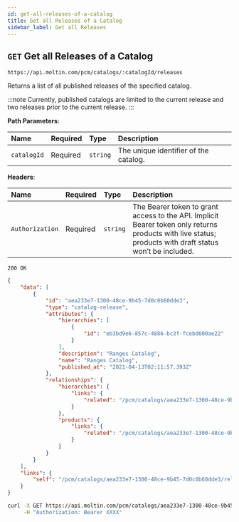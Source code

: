 ```yaml
---
id: get-all-releases-of-a-catalog
title: Get all Releases of a Catalog
sidebar_label: Get all Releases
---
```


## `GET` Get all Releases of a Catalog

```text
https://api.moltin.com/pcm/catalogs/:catalogId/releases
```

Returns a list of all published releases of the specified catalog.

:::note
Currently, published catalogs are limited to the current release and two releases prior to the current release.
:::

<!--DOCUSAURUS_CODE_TABS-->

<!-- Request -->

**Path Parameters**:

 | Name | Required | Type | Description |
 | :--- | :--- | :--- | :--- |
 | `catalogId` | Required | `string` | The unique identifier of the catalog. |

**Headers**:

| Name | Required | Type | Description |
| :--- | :--- | :--- | :--- |
| `Authorization` | Required | `string` | The Bearer token to grant access to the API. Implicit Bearer token only returns products with live status; products with draft status won’t be included. |

<!-- Response - PCM/V2-->

`200 OK`

```json
{
    "data": [
        {
            "id": "aea233e7-1300-48ce-9b45-7d0c0b60dde3",
            "type": "catalog-release",
            "attributes": {
                "hierarchies": [
                    {
                        "id": "eb3bd9e6-857c-4886-bc3f-fcebd600ae22"
                    }
                ],
                "description": "Ranges Catalog",
                "name": "Ranges Catalog",
                "published_at": "2021-04-13T02:11:57.393Z"
            },
            "relationships": {
                "hierarchies": {
                    "links": {
                        "related": "/pcm/catalogs/aea233e7-1300-48ce-9b45-7d0c0b60dde3/releases/aea233e7-1300-48ce-9b45-7d0c0b60dde3/hierarchies"
                    }
                },
                "products": {
                    "links": {
                        "related": "/pcm/catalogs/aea233e7-1300-48ce-9b45-7d0c0b60dde3/releases/aea233e7-1300-48ce-9b45-7d0c0b60dde3/products"
                    }
                }
            }
        }
    ],
    "links": {
        "self": "/pcm/catalogs/aea233e7-1300-48ce-9b45-7d0c0b60dde3/releases"
    }
}
```

<!--END_DOCUSAURUS_CODE_TABS-->

<!--DOCUSAURUS_CODE_TABS-->

<!--cURL-->

```bash
curl -X GET https://api.moltin.com/pcm/catalogs/aea233e7-1300-48ce-9b45-7d0c0b60dde3/releases \
     -H "Authorization: Bearer XXXX"
```

<!--END_DOCUSAURUS_CODE_TABS-->
